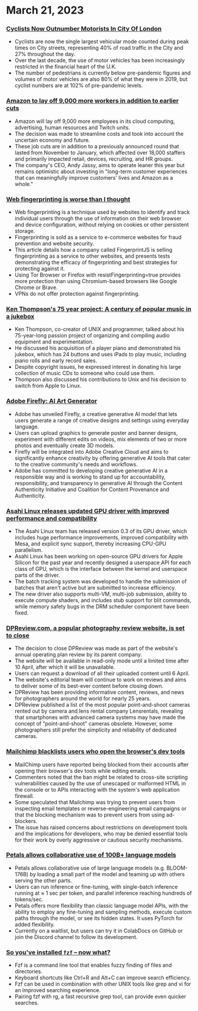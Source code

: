 

<CallToAction />

<Steps>

# March 21, 2023

### [Cyclists Now Outnumber Motorists In City Of London](https://www.forbes.com/sites/carltonreid/2023/03/01/cyclists-now-outnumber-motorists-in-city-of-london/?ref=hackernewsgpt.com)

- Cyclists are now the single largest vehicular mode counted during peak times on City streets, representing 40% of road traffic in the City and 27% throughout the day.
- Over the last decade, the use of motor vehicles has been increasingly restricted in the financial heart of the U.K.
- The number of pedestrians is currently below pre-pandemic figures and volumes of motor vehicles are also 80% of what they were in 2019, but cyclist numbers are at 102% of pre-pandemic levels.

### [Amazon to lay off 9,000 more workers in addition to earlier cuts](https://www.cnbc.com/2023/03/20/amazon-layoffs-company-to-cut-off-9000-more-workers.html?ref=hackernewsgpt.com)

- Amazon will lay off 9,000 more employees in its cloud computing, advertising, human resources and Twitch units.
- The decision was made to streamline costs and took into account the uncertain economy and future.
- These job cuts are in addition to a previously announced round that lasted from November to January, which affected over 18,000 staffers and primarily impacted retail, devices, recruiting, and HR groups.
- The company's CEO, Andy Jassy, aims to operate leaner this year but remains optimistic about investing in "long-term customer experiences that can meaningfully improve customers' lives and Amazon as a whole."

### [Web fingerprinting is worse than I thought](https://www.bitestring.com/posts/2023-03-19-web-fingerprinting-is-worse-than-I-thought.html?ref=hackernewsgpt.com)

- Web fingerprinting is a technique used by websites to identify and track individual users through the use of information on their web browser and device configuration, without relying on cookies or other persistent storage.
- Fingerprinting is sold as a service to e-commerce websites for fraud prevention and website security.
- This article details how a company called FingerprintJS is selling fingerprinting as a service to other websites, and presents tests demonstrating the efficacy of fingerprinting and best strategies for protecting against it.
- Using Tor Browser or Firefox with resistFingerprinting=true provides more protection than using Chromium-based browsers like Google Chrome or Brave.
- VPNs do not offer protection against fingerprinting.

### [Ken Thompson's 75 year project: A century of popular music in a jukebox](https://www.youtube.com/watch?v=kaandEt_pKw&ref=hackernewsgpt.com)

- Ken Thompson, co-creator of UNIX and programmer, talked about his 75-year-long passion project of organizing and compiling audio equipment and experimentation.
- He discussed his acquisition of a player piano and demonstrated his jukebox, which has 24 buttons and uses iPads to play music, including piano rolls and early record sales.
- Despite copyright issues, he expressed interest in donating his large collection of music CDs to someone who could use them.
- Thompson also discussed his contributions to Unix and his decision to switch from Apple to Linux.

### [Adobe Firefly: AI Art Generator](https://www.adobe.com/sensei/generative-ai/firefly.html?ref=hackernewsgpt.com)

- Adobe has unveiled Firefly, a creative generative AI model that lets users generate a range of creative designs and settings using everyday language.
- Users can upload graphics to generate poster and banner designs, experiment with different edits on videos, mix elements of two or more photos and eventually create 3D models.
- Firefly will be integrated into Adobe Creative Cloud and aims to significantly enhance creativity by offering generative AI tools that cater to the creative community's needs and workflows.
- Adobe has committed to developing creative generative AI in a responsible way and is working to stand up for accountability, responsibility, and transparency in generative AI through the Content Authenticity Initiative and Coalition for Content Provenance and Authenticity.

### [Asahi Linux releases updated GPU driver with improved performance and compatibility](https://asahilinux.org/2023/03/road-to-vulkan/?ref=hackernewsgpt.com)

- The Asahi Linux team has released version 0.3 of its GPU driver, which includes huge performance improvements, improved compatibility with Mesa, and explicit sync support, thereby increasing CPU-GPU parallelism.
- Asahi Linux has been working on open-source GPU drivers for Apple Silicon for the past year and recently designed a userspace API for each class of GPU, which is the interface between the kernel and userspace parts of the driver.
- The batch tracking system was developed to handle the submission of batches that aren't active but are submitted to increase efficiency.
- The new driver also supports multi-VM, multi-job submission, ability to execute compute shaders, and includes stub support for blit commands, while memory safety bugs in the DRM scheduler component have been fixed.

### [DPReview.com, a popular photography review website, is set to close](https://www.dpreview.com/news/5901145460/dpreview-com-to-close?ref=hackernewsgpt.com)

- The decision to close DPReview was made as part of the website's annual operating plan review by its parent company.
- The website will be available in read-only mode until a limited time after 10 April, after which it will be unavailable.
- Users can request a download of all their uploaded content until 6 April.
- The website's editorial team will continue to work on reviews and aims to deliver some of its best-ever content before closing down.
- DPReview has been providing informative content, reviews, and news for photographers around the world for nearly 25 years.
- DPReview published a list of the most popular point-and-shoot cameras rented out by camera and lens rental company Lensrentals, revealing that smartphones with advanced camera systems may have made the concept of "point-and-shoot" cameras obsolete. However, some photographers still prefer the simplicity and reliability of dedicated cameras.

### [Mailchimp blacklists users who open the browser's dev tools](http://news.ycombinator.com/item?id=35235732&ref=hackernewsgpt.com)

- MailChimp users have reported being blocked from their accounts after opening their browser's dev tools while editing emails.
- Commenters noted that the ban might be related to cross-site scripting vulnerabilities caused by the use of unescaped or malformed HTML in the console or to APIs interacting with the system's web application firewall.
- Some speculated that Mailchimp was trying to prevent users from inspecting email templates or reverse-engineering email campaigns or that the blocking mechanism was to prevent users from using ad-blockers.
- The issue has raised concerns about restrictions on development tools and the implications for developers, who may be denied essential tools for their work by overly aggressive or cautious security mechanisms.

### [Petals allows collaborative use of 100B+ language models](https://petals.ml/?ref=hackernewsgpt.com)

- Petals allows collaborative use of large language models (e.g. BLOOM-176B) by loading a small part of the model and teaming up with others serving the other parts.
- Users can run inference or fine-tuning, with single-batch inference running at ≈ 1 sec per token, and parallel inference reaching hundreds of tokens/sec.
- Petals offers more flexibility than classic language model APIs, with the ability to employ any fine-tuning and sampling methods, execute custom paths through the model, or see its hidden states. It uses PyTorch for added flexibility.
- Currently on a waitlist, but users can try it in ColabDocs on GitHub or join the Discord channel to follow its development.

### [So you've installed `fzf` – now what?](https://andrew-quinn.me/fzf/?ref=hackernewsgpt.com)

- Fzf is a command line tool that enables fuzzy finding of files and directories.
- Keyboard shortcuts like Ctrl+R and Alt+C can improve search efficiency.
- Fzf can be used in combination with other UNIX tools like grep and vi for an improved searching experience.
- Pairing fzf with rg, a fast recursive grep tool, can provide even quicker searches.

</Steps>
